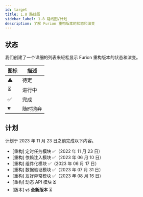 ```yaml
---
id: target
title: 1.8 路线图
sidebar_label: 1.8 路线图/计划
description: 了解 Furion 重构版本的状态和演变
---
```



## 状态

我们创建了一个详细的列表来轻松显示 Furion 重构版本的状态和演变。

| 图标 | 描述     |
| ---- | -------- |
| ⚠️   | 待定     |
| ⏳   | 进行中   |
| ✅   | 完成     |
| 💔   | 随时抛弃 |

## 计划

计划于 2023 年 11 月 23 日之前完成以下内容。

- [重构] 定时任务模块 ✅（2022 年 11 月 23 日）
- [重构] 依赖注入模块 ✅（2023 年 06 月 10 日）
- [重构] 组件化模块 ✅（2023 年 06 月 17 日）
- [重构] 数据验证模块 ✅（2023 年 07 月 31 日）
- [重构] 友好异常模块 ✅（2023 年 08 月 16 日）
- [重构] 动态 API 模块 ⏳
- [版本] **`v5` 全新版本** ⏳
